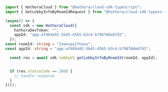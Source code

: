 ```typescript GetLobbyInfoByRoomId.ts
import { HathoraCloud } from "@hathora/cloud-sdk-typescript";
import { GetLobbyInfoByRoomIdRequest } from "@hathora/cloud-sdk-typescript/dist/sdk/models/operations";

(async() => {
  const sdk = new HathoraCloud({
    hathoraDevToken: "",
    appId: "app-af469a92-5b45-4565-b3c4-b79878de67d2",
  });
const roomId: string = "2swovpy1fnunu";
const appId: string = "app-af469a92-5b45-4565-b3c4-b79878de67d2";

  const res = await sdk.lobbyV3.getLobbyInfoByRoomId(roomId, appId);


  if (res.statusCode == 200) {
    // handle response
  }
})();
```
